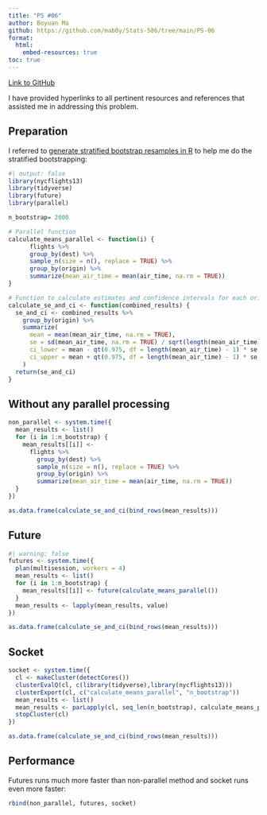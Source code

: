 ```yaml
---
title: "PS #06"
author: Boyuan Ma
github: https://github.com/mab0y/Stats-506/tree/main/PS-06
format: 
  html:
    embed-resources: true
toc: true
---
```


[Link to GitHub](https://github.com/mab0y/Stats-506/tree/main/PS-06)

I have provided hyperlinks to all pertinent resources and references that assisted me in addressing this problem.

## Preparation
I referred to [generate stratified bootstrap resamples in R](https://stackoverflow.com/questions/31534531/generate-stratified-bootstrap-resamples-in-r) to help me do the stratified bootstrapping:
```r
#| output: false
library(nycflights13)
library(tidyverse)
library(future)
library(parallel)

n_bootstrap= 2000

# Parallel function
calculate_means_parallel <- function(i) {
      flights %>% 
      group_by(dest) %>%
      sample_n(size = n(), replace = TRUE) %>%
      group_by(origin) %>%
      summarize(mean_air_time = mean(air_time, na.rm = TRUE))
}

# Function to calculate estimates and confidence intervals for each origin
calculate_se_and_ci <- function(combined_results) {
  se_and_ci <- combined_results %>%
    group_by(origin) %>%
    summarize(
      mean = mean(mean_air_time, na.rm = TRUE),
      se = sd(mean_air_time, na.rm = TRUE) / sqrt(length(mean_air_time)),
      ci_lower = mean - qt(0.975, df = length(mean_air_time) - 1) * se,
      ci_upper = mean + qt(0.975, df = length(mean_air_time) - 1) * se
    )
  return(se_and_ci)
}
```

## Without any parallel processing
```r
non_parallel <- system.time({
  mean_results <- list()
  for (i in 1:n_bootstrap) {
    mean_results[[i]] <-
      flights %>% 
        group_by(dest) %>%
        sample_n(size = n(), replace = TRUE) %>%
        group_by(origin) %>%
        summarize(mean_air_time = mean(air_time, na.rm = TRUE))
  }
})

as.data.frame(calculate_se_and_ci(bind_rows(mean_results)))
```

## Future
```r
#| warning: false
futures <- system.time({
  plan(multisession, workers = 4)
  mean_results <- list()
  for (i in 1:n_bootstrap) {
    mean_results[[i]] <- future(calculate_means_parallel())
  }
  mean_results <- lapply(mean_results, value)
})

as.data.frame(calculate_se_and_ci(bind_rows(mean_results)))
```

## Socket
```r
socket <- system.time({
  cl <- makeCluster(detectCores())
  clusterEvalQ(cl, c(library(tidyverse),library(nycflights13)))
  clusterExport(cl, c("calculate_means_parallel", "n_bootstrap"))
  mean_results <- list()
  mean_results <- parLapply(cl, seq_len(n_bootstrap), calculate_means_parallel)
  stopCluster(cl)
})

as.data.frame(calculate_se_and_ci(bind_rows(mean_results)))
```

## Performance
Futures runs much more faster than non-parallel method and socket runs even more faster:
```r
rbind(non_parallel, futures, socket)
```